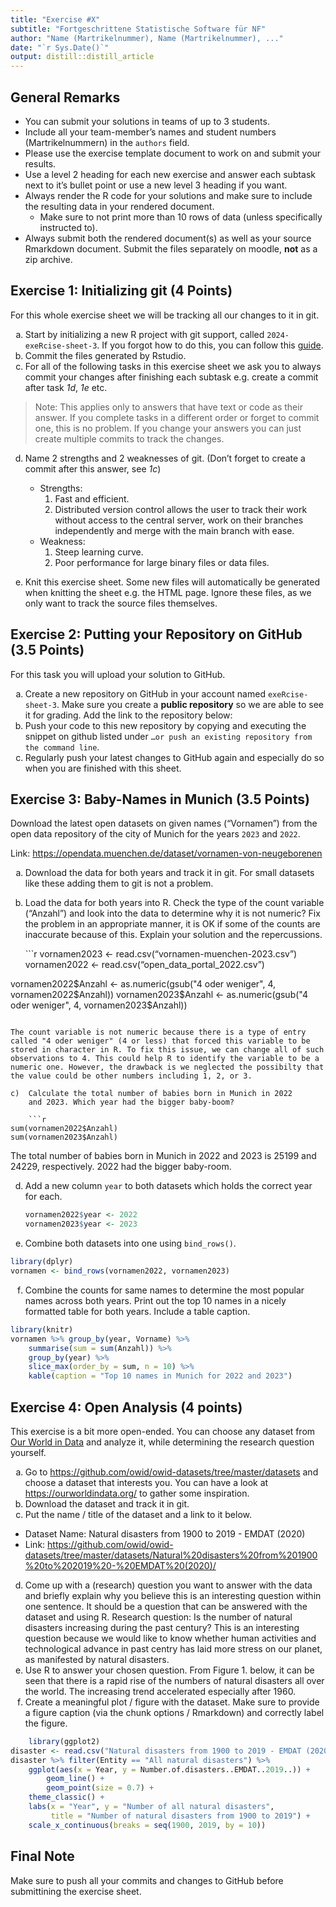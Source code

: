 ```yaml
---
title: "Exercise #X"
subtitle: "Fortgeschrittene Statistische Software für NF"
author: "Name (Martrikelnummer), Name (Martrikelnummer), ..."
date: "`r Sys.Date()`"
output: distill::distill_article
---
```


## General Remarks

-   You can submit your solutions in teams of up to 3 students.
-   Include all your team-member's names and student numbers
    (Martrikelnummern) in the `authors` field.
-   Please use the exercise template document to work on and submit your
    results.
-   Use a level 2 heading for each new exercise and answer each subtask
    next to it's bullet point or use a new level 3 heading if you want.
-   Always render the R code for your solutions and make sure to include
    the resulting data in your rendered document.
    -   Make sure to not print more than 10 rows of data (unless
        specifically instructed to).
-   Always submit both the rendered document(s) as well as your source
    Rmarkdown document. Submit the files separately on moodle, **not**
    as a zip archive.

## Exercise 1: Initializing git (4 Points)

For this whole exercise sheet we will be tracking all our changes to it
in git.

a)  Start by initializing a new R project with git support, called
    `2024-exeRcise-sheet-3`. If you forgot how to do this, you can
    follow this
    [guide](https://malikaihle.github.io/Introduction-RStudio-Git-GitHub/rstudio_project.html).
b)  Commit the files generated by Rstudio.
c)  For all of the following tasks in this exercise sheet we ask you to
    always commit your changes after finishing each subtask e.g. create
    a commit after task *1d*, *1e* etc.

> Note: This applies only to answers that have text or code as their
> answer. If you complete tasks in a different order or forget to commit
> one, this is no problem. If you change your answers you can just
> create multiple commits to track the changes.

d)  Name 2 strengths and 2 weaknesses of git. (Don't forget to create a
    commit after this answer, see *1c*)
    
    * Strengths:
        1. Fast and efficient. 
        2. Distributed version control allows the user to track their work without access to the central server, work on their branches independently and merge with the main branch with ease.
    * Weakness:
        1. Steep learning curve.
        2. Poor performance for large binary files or data files.

    
e)  Knit this exercise sheet. Some new files will automatically be
    generated when knitting the sheet e.g. the HTML page. Ignore these
    files, as we only want to track the source files themselves.

## Exercise 2: Putting your Repository on GitHub (3.5 Points)

For this task you will upload your solution to GitHub.

a)  Create a new repository on GitHub in your account named
    `exeRcise-sheet-3`. Make sure you create a **public repository** so
    we are able to see it for grading. Add the link to the repository
    below:
b)  Push your code to this new repository by copying and executing the
    snippet on github listed under
    `…or push an existing repository from the command line`.
c)  Regularly push your latest changes to GitHub again and especially do
    so when you are finished with this sheet.

## Exercise 3: Baby-Names in Munich (3.5 Points)

Download the latest open datasets on given names ("Vornamen") from the
open data repository of the city of Munich for the years `2023` and
`2022`.

Link: <https://opendata.muenchen.de/dataset/vornamen-von-neugeborenen>

a)  Download the data for both years and track it in git. For small
    datasets like these adding them to git is not a problem.

b)  Load the data for both years into R. Check the type of the count
    variable ("Anzahl") and look into the data to determine why it is
    not numeric? Fix the problem in an appropriate manner, it is OK if
    some of the counts are inaccurate because of this. Explain your
    solution and the repercussions.
    
    ```r
vornamen2023 <- read.csv("vornamen-muenchen-2023.csv")
vornamen2022 <- read.csv("open_data_portal_2022.csv")

vornamen2022$Anzahl <- as.numeric(gsub("4 oder weniger", 4, vornamen2022$Anzahl))
vornamen2023$Anzahl <- as.numeric(gsub("4 oder weniger", 4, vornamen2023$Anzahl))
```

The count variable is not numeric because there is a type of entry called "4 oder weniger" (4 or less) that forced this variable to be stored in character in R. To fix this issue, we can change all of such observations to 4. This could help R to identify the variable to be a numeric one. However, the drawback is we neglected the possibilty that the value could be other numbers including 1, 2, or 3.

c)  Calculate the total number of babies born in Munich in 2022
    and 2023. Which year had the bigger baby-boom?
    
    ```r
sum(vornamen2022$Anzahl)
sum(vornamen2023$Anzahl)    
```

The total number of babies born in Munich in 2022 and 2023 is 25199 and 24229, respectively. 2022 had the bigger baby-room.

d)  Add a new column `year` to both datasets which holds the correct
    year for each.
    
    ```r
vornamen2022$year <- 2022
vornamen2023$year <- 2023
```

e)  Combine both datasets into one using `bind_rows()`.

```r
library(dplyr)
vornamen <- bind_rows(vornamen2022, vornamen2023)
```

f)  Combine the counts for same names to determine the most popular
    names across both years. Print out the top 10 names in a nicely
    formatted table for both years. Include a table caption.
    
```r
library(knitr)
vornamen %>% group_by(year, Vorname) %>% 
    summarise(sum = sum(Anzahl)) %>% 
    group_by(year) %>% 
    slice_max(order_by = sum, n = 10) %>% 
    kable(caption = "Top 10 names in Munich for 2022 and 2023")
```

## Exercise 4: Open Analysis (4 points)

This exercise is a bit more open-ended. You can choose any dataset from
[Our World in Data](https://ourworldindata.org/) and analyze it, while
determining the research question yourself.

a)  Go to <https://github.com/owid/owid-datasets/tree/master/datasets>
    and choose a dataset that interests you. You can have a look at
    <https://ourworldindata.org/> to gather some inspiration.
b)  Download the dataset and track it in git.
c)  Put the name / title of the dataset and a link to it below.

-   Dataset Name: Natural disasters from 1900 to 2019 - EMDAT (2020)
-   Link: <https://github.com/owid/owid-datasets/tree/master/datasets/Natural%20disasters%20from%201900%20to%202019%20-%20EMDAT%20(2020)/>

d)  Come up with a (research) question you want to answer with the data
    and briefly explain why you believe this is an interesting question
    within one sentence. It should be a question that can be answered
    with the dataset and using R.
    Research question: Is the number of natural disasters increasing during the past century? This is an interesting question because we would like to know whether human activities and technological advance in past centry has laid more stress on our planet, as manifested by natural disasters.
e)  Use R to answer your chosen question.
From Figure 1. below, it can be seen that there is a rapid rise of the numbers of natural disasters all over the world. The increasing trend accelerated especially after 1960.
f)  Create a meaningful plot / figure with the dataset. Make sure to
    provide a figure caption (via the chunk options / Rmarkdown) and
    correctly label the figure.
    
```r
    library(ggplot2)
disaster <- read.csv("Natural disasters from 1900 to 2019 - EMDAT (2020).csv")
disaster %>% filter(Entity == "All natural disasters") %>% 
    ggplot(aes(x = Year, y = Number.of.disasters..EMDAT..2019..)) +
        geom_line() +
        geom_point(size = 0.7) +
    theme_classic() +
    labs(x = "Year", y = "Number of all natural disasters",
         title = "Number of natural disasters from 1900 to 2019") +
    scale_x_continuous(breaks = seq(1900, 2019, by = 10))
```

## Final Note

Make sure to push all your commits and changes to GitHub before
submittining the exercise sheet.
